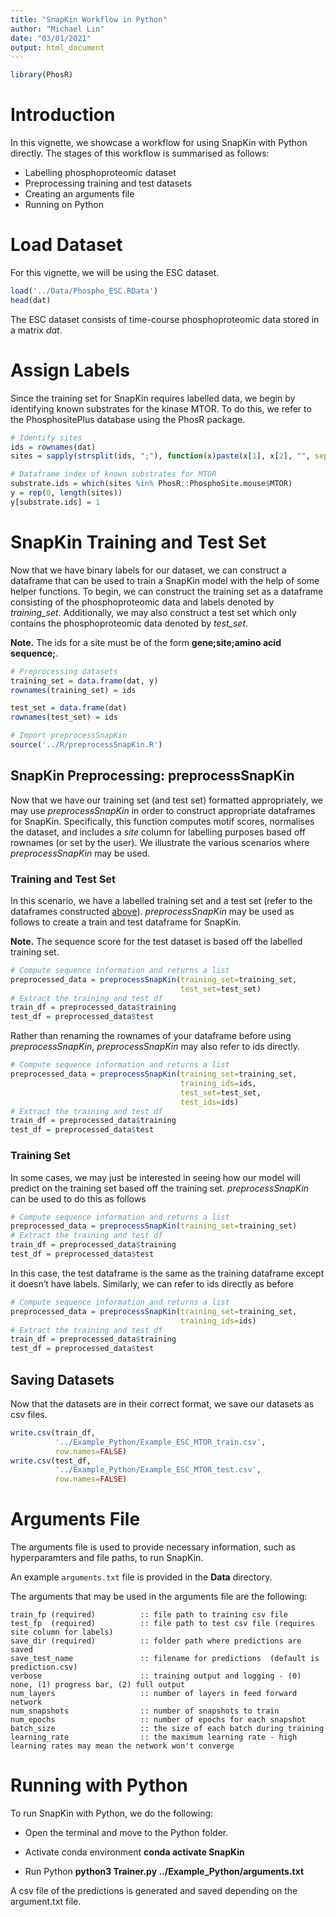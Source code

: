 ```yaml
---
title: "SnapKin Workflow in Python"
author: "Michael Lin"
date: "03/01/2021"
output: html_document
---
```


```r
library(PhosR)
```

# Introduction 

In this vignette, we showcase a workflow for using SnapKin with Python directly. 
The stages of this workflow is summarised as follows:

- Labelling phosphoproteomic dataset 
- Preprocessing training and test datasets
- Creating an arguments file 
- Running on Python

# Load Dataset

For this vignette, we will be using the ESC dataset.

```r
load('../Data/Phospho_ESC.RData')
head(dat)
```
The ESC dataset consists of time-course phosphoproteomic data stored in a matrix *dat*.

# Assign Labels

Since the training set for SnapKin requires labelled data, we begin by identifying 
known substrates for the kinase MTOR. 
To do this, we refer to the PhosphositePlus database using the PhosR package.


```r
# Identify sites 
ids = rownames(dat)
sites = sapply(strsplit(ids, ";"), function(x)paste(x[1], x[2], "", sep=";"))

# Dataframe index of known substrates for MTOR
substrate.ids = which(sites %in% PhosR::PhosphoSite.mouse$MTOR)
y = rep(0, length(sites))
y[substrate.ids] = 1
```

# SnapKin Training and Test Set

Now that we have binary labels for our dataset, we can construct a dataframe that 
can be used to train a SnapKin model with the help of some helper functions.
To begin, we can construct the training set as a dataframe consisting of the 
phosphoproteomic data and labels denoted by *training_set*.
Additionally, we may also construct a test set which only contains the 
phosphoproteomic data denoted by *test_set*.

**Note.** The ids for a site must be of the form **gene;site;amino acid sequence;**.

```r
# Preprocessing datasets 
training_set = data.frame(dat, y)
rownames(training_set) = ids 

test_set = data.frame(dat)
rownames(test_set) = ids

# Import preprocessSnapKin
source('../R/preprocessSnapKin.R')
```


## SnapKin Preprocessing: preprocessSnapKin

Now that we have our training set (and test set) formatted appropriately, we may 
use *preprocessSnapKin* in order to construct appropriate dataframes for SnapKin.
Specifically, this function computes motif scores, normalises the dataset, and 
includes a *site* column for labelling purposes based off rownames (or set by 
the user).
We illustrate the various scenarios where *preprocessSnapKin* may be used.

### Training and Test Set

In this scenario, we have a labelled training set and a test set (refer to the 
dataframes constructed [above](#SnapKin-Training-Set)).
*preprocessSnapKin* may be used as follows to create a train and test dataframe 
for SnapKin.

**Note.** The sequence score for the test dataset is based off the labelled training
set.

```r
# Compute sequence information and returns a list
preprocessed_data = preprocessSnapKin(training_set=training_set,
                                      test_set=test_set)
# Extract the training and test df
train_df = preprocessed_data$training
test_df = preprocessed_data$test
```


Rather than renaming the rownames of your dataframe before using *preprocessSnapKin*, 
*preprocessSnapKin* may also refer to ids directly.

```r
# Compute sequence information and returns a list
preprocessed_data = preprocessSnapKin(training_set=training_set,
                                      training_ids=ids,
                                      test_set=test_set,
                                      test_ids=ids)
# Extract the training and test df
train_df = preprocessed_data$training
test_df = preprocessed_data$test
```


### Training Set 

In some cases, we may just be interested in seeing how our model will predict on 
the training set based off the training set. 
*preprocessSnapKin* can be used to do this as follows 

```r
# Compute sequence information and returns a list
preprocessed_data = preprocessSnapKin(training_set=training_set)
# Extract the training and test df
train_df = preprocessed_data$training
test_df = preprocessed_data$test
```

In this case, the test dataframe is the same as the training dataframe except it 
doesn't have labels. 
Similarly, we can refer to ids directly as before 

```r
# Compute sequence information and returns a list
preprocessed_data = preprocessSnapKin(training_set=training_set,
                                      training_ids=ids)
# Extract the training and test df
train_df = preprocessed_data$training
test_df = preprocessed_data$test
```


## Saving Datasets

Now that the datasets are in their correct format, we save our datasets as csv 
files.

```r
write.csv(train_df,
          '../Example_Python/Example_ESC_MTOR_train.csv',
          row.names=FALSE)
write.csv(test_df,
          '../Example_Python/Example_ESC_MTOR_test.csv',
          row.names=FALSE)
```


# Arguments File

The arguments file is used to provide necessary information, such as hyperparamters and file paths, to run SnapKin. 

An example `arguments.txt` file is provided in the **Data** directory. 

The arguments that may be used in the arguments file are the following:

    train_fp (required)          :: file path to training csv file
    test_fp  (required)          :: file path to test csv file (requires site column for labels)
    save_dir (required)          :: folder path where predictions are saved 
    save_test_name               :: filename for predictions  (default is prediction.csv)
    verbose                      :: training output and logging - (0) none, (1) progress bar, (2) full output 
    num_layers                   :: number of layers in feed forward network 
    num_snapshots                :: number of snapshots to train 
    num_epochs                   :: number of epochs for each snapshot 
    batch_size                   :: the size of each batch during training 
    learning_rate                :: the maximum learning rate - high learning rates may mean the network won't converge 
    
    
# Running with Python

To run SnapKin with Python, we do the following:

- Open the terminal and move to the Python folder.
- Activate conda environment **conda activate SnapKin**

- Run Python **python3 Trainer.py ../Example_Python/arguments.txt**

A csv file of the predictions is generated and saved depending on the argument.txt file.

